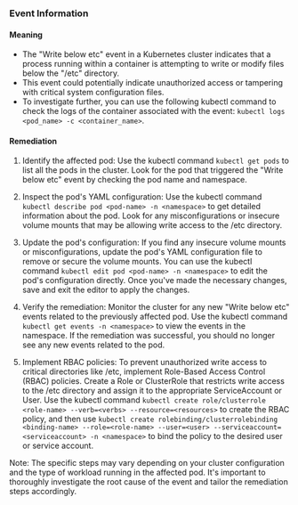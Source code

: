 
### Event Information

#### Meaning

- The "Write below etc" event in a Kubernetes cluster indicates that a process running within a container is attempting to write or modify files below the "/etc" directory.
- This event could potentially indicate unauthorized access or tampering with critical system configuration files.
- To investigate further, you can use the following kubectl command to check the logs of the container associated with the event: `kubectl logs <pod_name> -c <container_name>`.

#### Remediation

1. Identify the affected pod: Use the kubectl command `kubectl get pods` to list all the pods in the cluster. Look for the pod that triggered the "Write below etc" event by checking the pod name and namespace.

2. Inspect the pod's YAML configuration: Use the kubectl command `kubectl describe pod <pod-name> -n <namespace>` to get detailed information about the pod. Look for any misconfigurations or insecure volume mounts that may be allowing write access to the /etc directory.

3. Update the pod's configuration: If you find any insecure volume mounts or misconfigurations, update the pod's YAML configuration file to remove or secure the volume mounts. You can use the kubectl command `kubectl edit pod <pod-name> -n <namespace>` to edit the pod's configuration directly. Once you've made the necessary changes, save and exit the editor to apply the changes.

4. Verify the remediation: Monitor the cluster for any new "Write below etc" events related to the previously affected pod. Use the kubectl command `kubectl get events -n <namespace>` to view the events in the namespace. If the remediation was successful, you should no longer see any new events related to the pod.

5. Implement RBAC policies: To prevent unauthorized write access to critical directories like /etc, implement Role-Based Access Control (RBAC) policies. Create a Role or ClusterRole that restricts write access to the /etc directory and assign it to the appropriate ServiceAccount or User. Use the kubectl command `kubectl create role/clusterrole <role-name> --verb=<verbs> --resource=<resources>` to create the RBAC policy, and then use `kubectl create rolebinding/clusterrolebinding <binding-name> --role=<role-name> --user=<user> --serviceaccount=<serviceaccount> -n <namespace>` to bind the policy to the desired user or service account.

Note: The specific steps may vary depending on your cluster configuration and the type of workload running in the affected pod. It's important to thoroughly investigate the root cause of the event and tailor the remediation steps accordingly.

